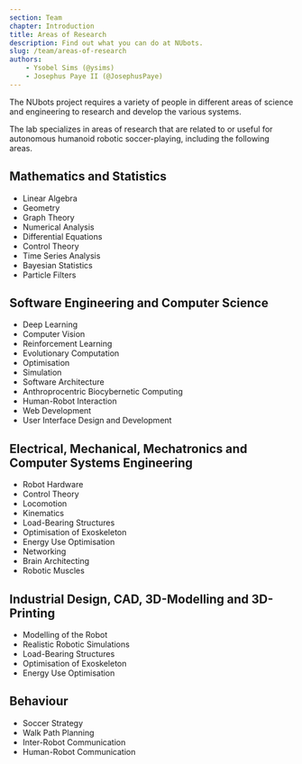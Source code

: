 ```yaml
---
section: Team
chapter: Introduction
title: Areas of Research
description: Find out what you can do at NUbots.
slug: /team/areas-of-research
authors:
    - Ysobel Sims (@ysims)
    - Josephus Paye II (@JosephusPaye)
---
```


The NUbots project requires a variety of people in different areas of science and engineering to research and develop the various systems.

The lab specializes in areas of research that are related to or useful for autonomous humanoid robotic soccer-playing, including the following areas.

## Mathematics and Statistics

- Linear Algebra
- Geometry
- Graph Theory
- Numerical Analysis
- Differential Equations
- Control Theory
- Time Series Analysis
- Bayesian Statistics
- Particle Filters

## Software Engineering and Computer Science

- Deep Learning
- Computer Vision
- Reinforcement Learning
- Evolutionary Computation
- Optimisation
- Simulation
- Software Architecture
- Anthroprocentric Biocybernetic Computing
- Human-Robot Interaction
- Web Development
- User Interface Design and Development

## Electrical, Mechanical, Mechatronics and Computer Systems Engineering

- Robot Hardware
- Control Theory
- Locomotion
- Kinematics
- Load-Bearing Structures
- Optimisation of Exoskeleton
- Energy Use Optimisation
- Networking
- Brain Architecting
- Robotic Muscles

## Industrial Design, CAD, 3D-Modelling and 3D-Printing

- Modelling of the Robot
- Realistic Robotic Simulations
- Load-Bearing Structures
- Optimisation of Exoskeleton
- Energy Use Optimisation

## Behaviour

- Soccer Strategy
- Walk Path Planning
- Inter-Robot Communication
- Human-Robot Communication
